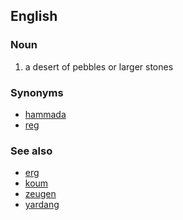==English==
===Noun===
# a desert of pebbles or larger stones

===Synonyms===
*[[hammada]]
*[[reg]]

===See also===
*[[erg]]
*[[koum]]
*[[zeugen]]
*[[yardang]]